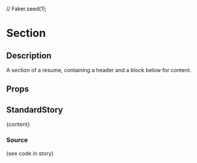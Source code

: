 //
Faker.seed(1);

<Meta title="general/section" component={Section} />

# Section

## Description
A section of a resume, containing a header and a block below for content.

## Props
<Props of={Section} />

## StandardStory

<Preview>
	<Story name="standard">
		<Section icon={FaSuitcase} title="Experience">
			<p>{content}</p>
		</Section>
	</Story>
</Preview>

### Source
(see code in story)
